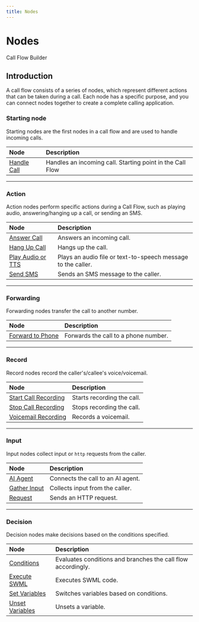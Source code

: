 ```yaml
---
title: Nodes
---
```


# Nodes

<Subtitle>Call Flow Builder</Subtitle>

## Introduction

A call flow consists of a series of nodes, which represent different actions that can be taken during a call. 
Each node has a specific purpose, and you can connect nodes together to create a complete calling application.

### Starting node

Starting nodes are the first nodes in a call flow and are used to handle incoming calls.

| Node                                    | Description                                               |
|:---------------------------------------------|:----------------------------------------------------------|
| [Handle Call](/call-flow-builder/handle_call) | Handles an incoming call. Starting point in the Call Flow |

---

### Action

Action nodes perform specific actions during a Call Flow, such as playing audio, answering/hanging up a call, or sending an SMS.

| Node                                                | Description                                                  |
|:---------------------------------------------------------|:-------------------------------------------------------------|
| [Answer Call](/call-flow-builder/answer_call)             | Answers an incoming call.                                    |
| [Hang Up Call](/call-flow-builder/hangup_call)            | Hangs up the call.                                           |
| [Play Audio or TTS](/call-flow-builder/play_audio_or_tts) | Plays an audio file or text-to-speech message to the caller. |
| [Send SMS](/call-flow-builder/send_sms)                   | Sends an SMS message to the caller.                          |


---

### Forwarding

Forwarding nodes transfer the call to another number.

| Node                                              | Description                          |
|:-------------------------------------------------------|:-------------------------------------|
| [Forward to Phone](/call-flow-builder/forward_to_phone) | Forwards the call to a phone number. |

---

### Record

Record nodes record the caller's/callee's voice/voicemail.

| Node                                                      | Description                |
|:---------------------------------------------------------------|:---------------------------|
| [Start Call Recording](/call-flow-builder/start_call_recording) | Starts recording the call. |
| [Stop Call Recording](/call-flow-builder/stop_call_recording)   | Stops recording the call.  |
| [Voicemail Recording](/call-flow-builder/voicemail_recording)   | Records a voicemail.       |


---

### Input

Input nodes collect input or `http` requests from the caller.

| Node                                      | Description                       |
|:-----------------------------------------------|:----------------------------------|
| [AI Agent](/call-flow-builder/ai_agent)         | Connects the call to an AI agent. |
| [Gather Input](/call-flow-builder/gather_input) | Collects input from the caller.   |
| [Request](/call-flow-builder/request)           | Sends an HTTP request.            |

---

### Decision

Decision nodes make decisions based on the conditions specified.

| Node                                            | Description                                                  |
|:-----------------------------------------------------|:-------------------------------------------------------------|
| [Conditions](/call-flow-builder/conditions)           | Evaluates conditions and branches the call flow accordingly. |
| [Execute SWML](/call-flow-builder/execute_swml)       | Executes SWML code.                                          |
| [Set Variables](/call-flow-builder/set_variables)     | Switches variables based on conditions.                      |
| [Unset Variables](/call-flow-builder/unset_variables) | Unsets a variable.                                           |

